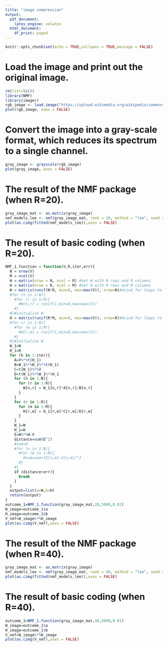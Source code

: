 ---
title: "image compression"
output:
  pdf_document:
    latex_engine: xelatex
  html_document:
    df_print: paged
---

```{r setup, include=FALSE}
knitr::opts_chunk$set(echo = TRUE,collapes = TRUE,message = FALSE)
```

# Load the image and print out the original image.

```{r}
rm(list=ls())
library(NMF)
library(imager)
rgb_image <- load.image("https://upload.wikimedia.org/wikipedia/commons/thumb/5/57/Raffaello_Sanzio_-_Madonna_del_Cardellino_-_Google_Art_Project.jpg/549px-Raffaello_Sanzio_-_Madonna_del_Cardellino_-_Google_Art_Project.jpg")
plot(rgb_image, axes = FALSE)
```

# Convert the image into a gray-scale format, which reduces its spectrum to a single channel.

```{r}
gray_image <- grayscale(rgb_image)
plot(gray_image, axes = FALSE)
```

# The result of the NMF package (when R=20).

```{r}
gray_image_mat <- as.matrix(gray_image)
nmf_models_lee <- nmf(gray_image_mat, rank = 20, method = "lee", seed = 1234)
plot(as.cimg(fitted(nmf_models_lee)),axes = FALSE)
```

# The result of basic coding (when R=20).

```{r}
NMF_1.function = function(V,R,iter,err){
  N = nrow(V)
  M = ncol(V)
  W = matrix(nrow = N, ncol = R) #Set W with N rows and R columns
  H = matrix(nrow = R, ncol = M) #Set H with R rows and M columns
  W = matrix(runif(N*R, min=0, max=max(V)), nrow=N)#Aviod for loops to improve calculation speed.
  #for (n in 1:N){
    #for (r in 1:R){
      #W[n,r] = runif(1,min=0,max=max(V))
    #}
  #}#initialise W
  H = matrix(runif(R*M, min=0, max=max(V)), nrow=R)#Aviod for loops to improve calculation speed.
  #for (r in 1:R){
    #for (m in 1:M){
      #H[r,m] = runif(1,min=0,max=max(V))
    #}
  #}#initialise W
  W_1=W
  H_1=H
  for (k in 1:iter){
    A=V%*%t(H_1)
    B=W_1%*%H_1%*%t(H_1)
    C=t(W_1)%*%V
    D=t(W_1)%*%W_1%*%H_1
    for (n in 1:N){
      for (r in 1:R){
        W[n,r] = W_1[n,r]*A[n,r]/B[n,r]
      }
    }
    for (r in 1:R){
      for (m in 1:M){
        H[r,m] = H_1[r,m]*C[r,m]/D[r,m]
      }
    }
    W_1=W
    H_1=H
    E=W%*%H-V
    distance=sum(E^2)
    #sum=0
    #for (n in 1:N){
      #for (m in 1:M){
        #sum=sum+(E[n,m]-V[n,m])^2
      #}
    #}
    if (distance<err){
      break
    }
  }
  output=list(a=W,b=H)
  return(output)
}
outcome_1=NMF_1.function(gray_image_mat,20,5000,0.01)
W_image=outcome_1$a
H_image=outcome_1$b
V_nmf=W_image%*%H_image
plot(as.cimg(V_nmf),axes = FALSE)
```

# The result of the NMF package (when R=40).

```{r}
gray_image_mat <- as.matrix(gray_image)
nmf_models_lee <- nmf(gray_image_mat, rank = 40, method = "lee", seed = 1234)
plot(as.cimg(fitted(nmf_models_lee)),axes = FALSE)
```

# The result of basic coding (when R=40).

```{r}
outcome_1=NMF_1.function(gray_image_mat,40,5000,0.01)
W_image=outcome_1$a
H_image=outcome_1$b
V_nmf=W_image%*%H_image
plot(as.cimg(V_nmf),axes = FALSE)
```


